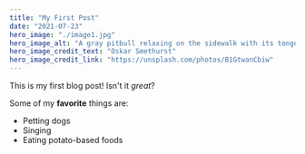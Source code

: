 ```yaml
---
title: "My First Post"
date: "2021-07-23"
hero_image: "./image1.jpg"
hero_image_alt: "A gray pitbull relaxing on the sidewalk with its tongue hanging out"
hero_image_credit_text: "Oskar Smethurst"
hero_image_credit_link: "https://unsplash.com/photos/B1GtwanCbiw"
---
```


This is my first blog post! Isn't it _great_?

Some of my **favorite** things are:

- Petting dogs
- Singing
- Eating potato-based foods

